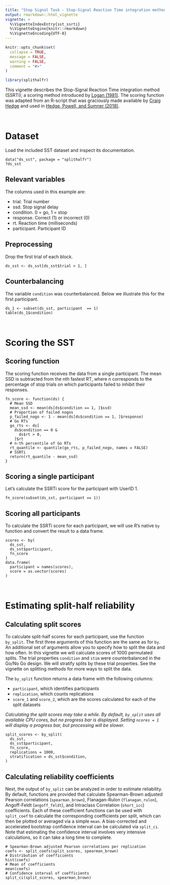 ```yaml
---
title: "Stop Signal Task - Stop-Signal Reaction Time integration method"
output: rmarkdown::html_vignette
vignette: >
  %\VignetteIndexEntry{sst_ssrti}
  %\VignetteEngine{knitr::rmarkdown}
  %\VignetteEncoding{UTF-8}
---
```


```r
knitr::opts_chunk$set(
  collapse = TRUE,
  message = FALSE,
  warning = FALSE,
  comment = "#>"
)
```

```r
library(splithalfr)
```

This vignette describes the Stop-Signal Reaction Time integration method (SSRTi); a scoring method introduced by [Logan (1981)](http://www.psy.vanderbilt.edu/faculty/logan/Logan(1981).pdf). The scoring function was adapted from an R-script that was graciously made available by [Craig Hedge](https://www.researchgate.net/profile/Craig-Hedge) and used in [Hedge, Powell, and Sumner (2018)](https://doi.org/10.1016/j.tate.2019.102887).

<br />

# Dataset
Load the included SST dataset and inspect its documentation.
```
data("ds_sst", package = "splithalfr")
?ds_sst
```

## Relevant variables
The columns used in this example are:

* trial. Trial number
* ssd. Stop signal delay
* condition. 0 = go, 1 = stop
* response. Correct (1) or incorrect (0)
* rt. Reaction time (milliseconds)
* participant. Participant ID

## Preprocessing
Drop the first trial of each block.
```
ds_sst <- ds_sst[ds_sst$trial > 1, ]
```


## Counterbalancing
The variable `condition` was counterbalanced. Below we illustrate this for the first participant.
```
ds_1 <- subset(ds_sst, participant  == 1)
table(ds_1$condition)
```

<br />


# Scoring the SST

## Scoring function
The scoring function receives the data from a single participant. The mean SSD is subtracted from the nth fastest RT, where n corresponds to the percentage of stop trials on which participants failed to inhibit their responses.
```
fn_score <- function(ds) {
  # Mean SSD
  mean_ssd <- mean(ds[ds$condition == 1, ]$ssd)
  # Proportion of failed nogos
  p_failed_nogo <- 1 - mean(ds[ds$condition == 1, ]$response)
  # Go RTs
  go_rts <- ds[
    ds$condition == 0 &
      ds$rt > 0,
    ]$rt
  # n-th percentile of Go RTs
  rt_quantile <- quantile(go_rts, p_failed_nogo, names = FALSE)
  # SSRTi
  return(rt_quantile - mean_ssd)
}
```

## Scoring a single participant
Let's calculate the SSRTi score for the participant with UserID 1. 
```
fn_score(subset(ds_sst, participant == 1))
```

## Scoring all participants
To calculate the SSRTi score for each participant, we will use R's native `by` function and convert the result to a data frame.
```
scores <- by(
  ds_sst,
  ds_sst$participant,
  fn_score
)
data.frame(
  participant = names(scores),
  score = as.vector(scores)
)
```

<br />

# Estimating split-half reliability

## Calculating split scores
To calculate split-half scores for each participant, use the function `by_split`. The first three arguments of this function are the same as for `by`. An additional set of arguments allow you to specify how to split the data and how often. In this vignette we will calculate scores of 1000 permutated splits. The trial properties `condition` and `stim` were counterbalanced in the Go/No Go design. We will stratify splits by these trial properties. See the vignette on splitting methods for more ways to split the data.

The `by_split` function returns a data frame with the following columns:

* `participant`, which identifies participants
* `replication`, which counts replications
* `score_1` and `score_2`, which are the scores calculated for each of the split datasets

*Calculating the split scores may take a while. By default, `by_split` uses all available CPU cores, but no progress bar is displayed. Setting `ncores = 1` will display a progress bar, but processing will be slower.*

```
split_scores <- by_split(
  ds_sst,
  ds_sst$participant,
  fn_score,
  replications = 1000,
  stratification = ds_sst$condition,
)
```

## Calculating reliability coefficients
Next, the output of `by_split` can be analyzed in order to estimate reliability. By default, functions are provided that calculate Spearman-Brown adjusted Pearson correlations (`spearman_brown`), Flanagan-Rulon (`flanagan_rulon`), Angoff-Feldt (`angoff_feldt`), and Intraclass Correlation (`short_icc`) coefficients. Each of these coefficient functions can be used with `split_coef` to calculate the corresponding coefficients per split, which can then be plotted or averaged via a simple `mean`. A bias-corrected and accelerated bootstrap confidence interval can be calculated via `split_ci`. Note that estimating the confidence interval involves very intensive calculations, so it can take a long time to complete.

```
# Spearman-Brown adjusted Pearson correlations per replication
coefs <- split_coefs(split_scores, spearman_brown)
# Distribution of coefficients
hist(coefs)
# Mean of coefficients
mean(coefs)
# Confidence interval of coefficients
split_ci(split_scores, spearman_brown)
```
